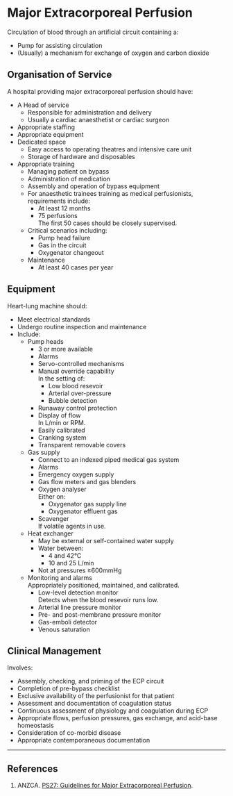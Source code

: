 # Major Extracorporeal Perfusion


Circulation of blood through an artificial circuit containing a:

* Pump for assisting circulation
* (Usually) a mechanism for exchange of oxygen and carbon dioxide

## Organisation of Service

A hospital providing major extracorporeal perfusion should have:

* A Head of service
	* Responsible for administration and delivery
	* Usually a cardiac anaesthetist or cardiac surgeon
* Appropriate staffing
* Appropriate equipment
* Dedicated space
	* Easy access to operating theatres and intensive care unit
	* Storage of hardware and disposables
* Appropriate training
	* Managing patient on bypass
	* Administration of medication
	* Assembly and operation of bypass equipment
	* For anaesthetic trainees training as medical perfusionists, requirements include:
		* At least 12 months
		* 75 perfusions  
		The first 50 cases should be closely supervised.
	* Critical scenarios including:
		* Pump head failure
		* Gas in the circuit
		* Oxygenator changeout
	* Maintenance
		* At least 40 cases per year

## Equipment

Heart-lung machine should:

* Meet electrical standards
* Undergo routine inspection and maintenance
* Include:
	* Pump heads  
		* 3 or more available
		* Alarms
		* Servo-controlled mechanisms
		* Manual override capability  
		In the setting of:
			* Low blood resevoir
			* Arterial over-pressure
			* Bubble detection
		* Runaway control protection
		* Display of flow  
		In L/min or RPM.
		* Easily calibrated
		* Cranking system
		* Transparent removable covers
	* Gas supply
		* Connect to an indexed piped medical gas system
		* Alarms
		* Emergency oxygen supply
		* Gas flow meters and gas blenders
		* Oxygen analyser  
		Either on:
			* Oxygenator gas supply line
			* Oxygenator effluent gas
		* Scavenger  
		If volatile agents in use.
	* Heat exchanger  
		* May be external or self-contained water supply  
		* Water between:
			* 4 and 42°C
			* 10 and 25 L/min
		* Not at pressures ≥600mmHg
	* Monitoring and alarms  
	Appropriately positioned, maintained, and calibrated.
		* Low-level detection monitor  
		Detects when the blood resevoir runs low.
		* Arterial line pressure monitor
		* Pre- and post-membrane pressure monitor
		* Gas-emboli detector
		* Venous saturation

## Clinical Management

Involves:

* Assembly, checking, and priming of the ECP circuit
* Completion of pre-bypass checklist
* Exclusive availability of the perfusionist for that patient
* Assessment and documentation of coagulation status
* Continuous assessment of physiology and coagulation during ECP
* Appropriate flows, perfusion pressures, gas exchange, and acid-base homeostasis
* Consideration of co-morbid disease
* Appropriate contemporaneous documentation

---

## References

1. ANZCA. [PS27: Guidelines for Major Extracorporeal Perfusion](http://www.anzca.edu.au/Documents/ps27-2015-guidelines-for-major-extracorporeal-perf.pdf).